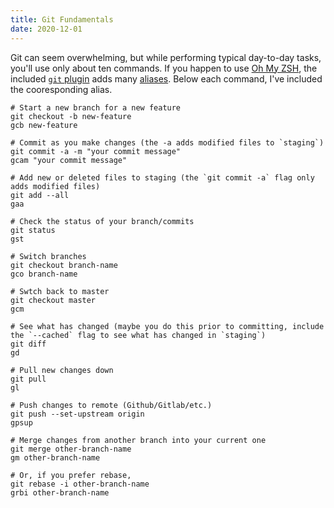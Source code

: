 ```yaml
---
title: Git Fundamentals
date: 2020-12-01
---
```


Git can seem overwhelming, but while performing typical day-to-day tasks, you'll use only about ten commands. If you happen to use [Oh My ZSH](https://ohmyz.sh/), the included [`git` plugin](https://github.com/ohmyzsh/ohmyzsh/tree/master/plugins/git) adds many [aliases](./linux-bash-aliases). Below each command, I've included the cooresponding alias.

```shell
# Start a new branch for a new feature
git checkout -b new-feature
gcb new-feature

# Commit as you make changes (the -a adds modified files to `staging`)
git commit -a -m "your commit message"
gcam "your commit message"

# Add new or deleted files to staging (the `git commit -a` flag only adds modified files)
git add --all
gaa

# Check the status of your branch/commits
git status
gst

# Switch branches
git checkout branch-name
gco branch-name

# Swtch back to master
git checkout master
gcm

# See what has changed (maybe you do this prior to committing, include the `--cached` flag to see what has changed in `staging`)
git diff
gd

# Pull new changes down
git pull
gl

# Push changes to remote (Github/Gitlab/etc.)
git push --set-upstream origin
gpsup

# Merge changes from another branch into your current one
git merge other-branch-name
gm other-branch-name

# Or, if you prefer rebase,
git rebase -i other-branch-name
grbi other-branch-name
```
